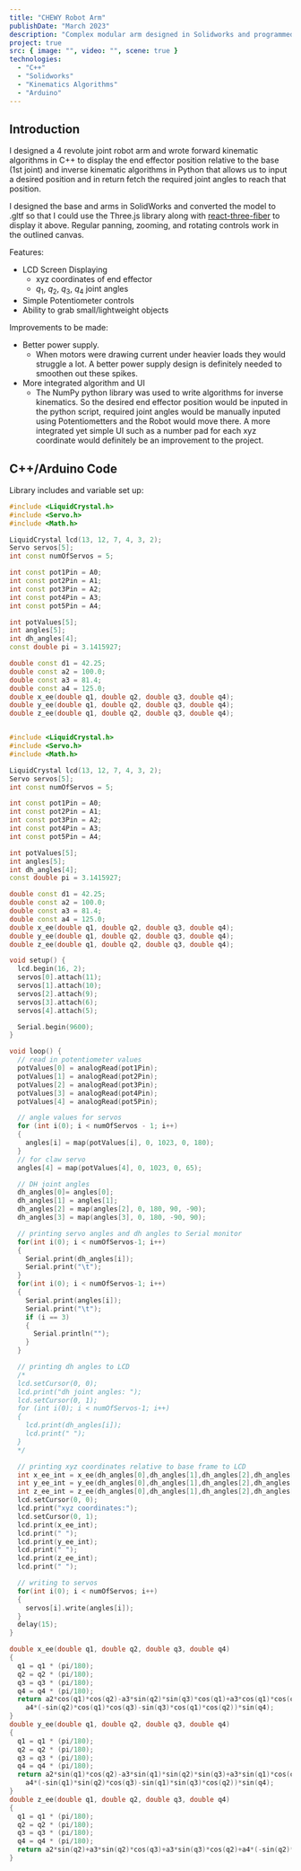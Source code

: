 ```yaml
---
title: "CHEWY Robot Arm"
publishDate: "March 2023"
description: "Complex modular arm designed in Solidworks and programmed in C++"
project: true
src: { image: "", video: "", scene: true }
technologies:
  - "C++"
  - "Solidworks"
  - "Kinematics Algorithms"
  - "Arduino"
---
```


## Introduction

I designed a 4 revolute joint robot arm and wrote forward kinematic algorithms in C++ to display the end effector position relative to the base (1st joint) and inverse kinematic algorithms in Python that allows us to input a desired position and in return fetch the required joint angles to reach that position.

I designed the base and arms in SolidWorks and converted the model to .gltf so that I could use the Three.js library along with [react-three-fiber](https://github.com/pmndrs/react-three-fiber) to display it above. Regular panning, zooming, and rotating controls work in the outlined canvas.

Features:

- LCD Screen Displaying
  - xyz coordinates of end effector
  - $q_1$, $q_2$, $q_3$, $q_4$ joint angles
- Simple Potentiometer controls
- Ability to grab small/lightweight objects

Improvements to be made:

- Better power supply.
  - When motors were drawing current under heavier loads they would struggle a lot. A better power supply design is definitely needed to smoothen out these spikes.
- More integrated algorithm and UI
  - The NumPy python library was used to write algorithms for inverse kinematics. So the desired end effector position would be inputed in the python script, required joint angles would be manually inputed using Potentiometters and the Robot would move there. A more integrated yet simple UI such as a number pad for each xyz coordinate would definitely be an improvement to the project.

## C++/Arduino Code

Library includes and variable set up:

```cpp
#include <LiquidCrystal.h>
#include <Servo.h>
#include <Math.h>

LiquidCrystal lcd(13, 12, 7, 4, 3, 2);
Servo servos[5];
int const numOfServos = 5;

int const pot1Pin = A0;
int const pot2Pin = A1;
int const pot3Pin = A2;
int const pot4Pin = A3;
int const pot5Pin = A4;

int potValues[5];
int angles[5];
int dh_angles[4];
const double pi = 3.1415927;

double const d1 = 42.25;
double const a2 = 100.0;
double const a3 = 81.4;
double const a4 = 125.0;
double x_ee(double q1, double q2, double q3, double q4);
double y_ee(double q1, double q2, double q3, double q4);
double z_ee(double q1, double q2, double q3, double q4);

```

```cpp

#include <LiquidCrystal.h>
#include <Servo.h>
#include <Math.h>

LiquidCrystal lcd(13, 12, 7, 4, 3, 2);
Servo servos[5];
int const numOfServos = 5;

int const pot1Pin = A0;
int const pot2Pin = A1;
int const pot3Pin = A2;
int const pot4Pin = A3;
int const pot5Pin = A4;

int potValues[5];
int angles[5];
int dh_angles[4];
const double pi = 3.1415927;

double const d1 = 42.25;
double const a2 = 100.0;
double const a3 = 81.4;
double const a4 = 125.0;
double x_ee(double q1, double q2, double q3, double q4);
double y_ee(double q1, double q2, double q3, double q4);
double z_ee(double q1, double q2, double q3, double q4);

void setup() {
  lcd.begin(16, 2);
  servos[0].attach(11);
  servos[1].attach(10);
  servos[2].attach(9);
  servos[3].attach(6);
  servos[4].attach(5);

  Serial.begin(9600);
}

void loop() {
  // read in potentiometer values
  potValues[0] = analogRead(pot1Pin);
  potValues[1] = analogRead(pot2Pin);
  potValues[2] = analogRead(pot3Pin);
  potValues[3] = analogRead(pot4Pin);
  potValues[4] = analogRead(pot5Pin);

  // angle values for servos
  for (int i(0); i < numOfServos - 1; i++)
  {
    angles[i] = map(potValues[i], 0, 1023, 0, 180);
  }
  // for claw servo
  angles[4] = map(potValues[4], 0, 1023, 0, 65);

  // DH joint angles
  dh_angles[0]= angles[0];
  dh_angles[1] = angles[1];
  dh_angles[2] = map(angles[2], 0, 180, 90, -90);
  dh_angles[3] = map(angles[3], 0, 180, -90, 90);

  // printing servo angles and dh angles to Serial monitor
  for(int i(0); i < numOfServos-1; i++)
  {
    Serial.print(dh_angles[i]);
    Serial.print("\t");
  }
  for(int i(0); i < numOfServos-1; i++)
  {
    Serial.print(angles[i]);
    Serial.print("\t");
    if (i == 3)
    {
      Serial.println("");
    }
  }

  // printing dh angles to LCD
  /*
  lcd.setCursor(0, 0);
  lcd.print("dh joint angles: ");
  lcd.setCursor(0, 1);
  for (int i(0); i < numOfServos-1; i++)
  {
    lcd.print(dh_angles[i]);
    lcd.print(" ");
  }
  */

  // printing xyz coordinates relative to base frame to LCD
  int x_ee_int = x_ee(dh_angles[0],dh_angles[1],dh_angles[2],dh_angles[3]);
  int y_ee_int = y_ee(dh_angles[0],dh_angles[1],dh_angles[2],dh_angles[3]);
  int z_ee_int = z_ee(dh_angles[0],dh_angles[1],dh_angles[2],dh_angles[3]);
  lcd.setCursor(0, 0);
  lcd.print("xyz coordinates:");
  lcd.setCursor(0, 1);
  lcd.print(x_ee_int);
  lcd.print(" ");
  lcd.print(y_ee_int);
  lcd.print(" ");
  lcd.print(z_ee_int);
  lcd.print(" ");

  // writing to servos
  for(int i(0); i < numOfServos; i++)
  {
    servos[i].write(angles[i]);
  }
  delay(15);
}

double x_ee(double q1, double q2, double q3, double q4)
{
  q1 = q1 * (pi/180);
  q2 = q2 * (pi/180);
  q3 = q3 * (pi/180);
  q4 = q4 * (pi/180);
  return a2*cos(q1)*cos(q2)-a3*sin(q2)*sin(q3)*cos(q1)+a3*cos(q1)*cos(q2)*cos(q3)+a4*(-sin(q2)*sin(q3)*cos(q1)+cos(q1)*cos(q2)*cos(q3))*cos(q4)+
    a4*(-sin(q2)*cos(q1)*cos(q3)-sin(q3)*cos(q1)*cos(q2))*sin(q4);
}
double y_ee(double q1, double q2, double q3, double q4)
{
  q1 = q1 * (pi/180);
  q2 = q2 * (pi/180);
  q3 = q3 * (pi/180);
  q4 = q4 * (pi/180);
  return a2*sin(q1)*cos(q2)-a3*sin(q1)*sin(q2)*sin(q3)+a3*sin(q1)*cos(q2)*cos(q3)+a4*(-sin(q1)*sin(q2)*sin(q3)+sin(q1)*cos(q2)*cos(q3))*cos(q4)+
    a4*(-sin(q1)*sin(q2)*cos(q3)-sin(q1)*sin(q3)*cos(q2))*sin(q4);
}
double z_ee(double q1, double q2, double q3, double q4)
{
  q1 = q1 * (pi/180);
  q2 = q2 * (pi/180);
  q3 = q3 * (pi/180);
  q4 = q4 * (pi/180);
  return a2*sin(q2)+a3*sin(q2)*cos(q3)+a3*sin(q3)*cos(q2)+a4*(-sin(q2)*sin(q3)+cos(q2)*cos(q3))*sin(q4)+a4*(sin(q2)*cos(q3)+sin(q3)*cos(q2))*cos(q4)+d1;
}

```
